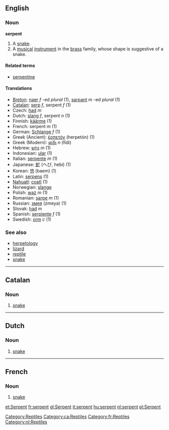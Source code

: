 ==English==
===Noun===
'''serpent'''
# A [[snake]].
# A [[musical]] [[instrument]] in the [[brass]] family, whose shape is suggestive of a snake.

====Related terms====
*[[serpentine]]

====Translations====
*[[Breton]]: [[naer]] ''f'' -ed ''plural'' (1), [[sarpant]] ''m'' -ed ''plural'' (1)
*[[Catalan]]: [[serp]] ''f'', serpent ''f'' (1)
*Czech: [[had]]  ''m''
*Dutch: [[slang]] ''f'', serpent ''n'' (1)
*Finnish: [[käärme]] (1)
*French: serpent ''m'' (1)
*German: [[Schlange]] ''f'' (1)
*Greek (Ancient): [[ἑρπετόν]] (herpetón) (1)
*Greek (Modern): [[φίδι]] ''n'' (f&iacute;di)
*Hebrew: [[נחש]] ''m'' (1)
*Indonesian: [[ular]] (1)
*Italian: [[serpente]] ''m'' (1)
*Japanese: [[蛇]] (へび, hebi) (1)
*Korean: [[뱀]] (baem) (1)
*Latin: [[serpens]] (1)
*[[Nahuatl]]: [[coatl]] (1)
*Norwegian: [[slange]]
*Polish: [[wąż]] ''m'' (1)
*Romanian: [[şarpe]] ''m'' (1)
*Russian: [[змея]] (zmeya) (1)
*Slovak: [[had]]  ''m''
*Spanish: [[serpiente]] ''f'' (1)
*Swedish: [[orm]] ''c'' (1)

===See also===
*[[herpetology]]
*[[lizard]]
*[[reptile]]
*[[snake]]

----
==Catalan==
===Noun===

# [[snake]]

----
==Dutch==
===Noun===

#[[snake]]

----
==French==
===Noun===

# [[snake]]

[[Category:Reptiles]]
[[Category:ca:Reptiles]]
[[Category:fr:Reptiles]]
[[Category:nl:Reptiles]]

[[et:Serpent]]
[[fr:serpent]]
[[gl:Serpent]]
[[it:serpent]]
[[hu:serpent]]
[[nl:serpent]]
[[pl:Serpent]]